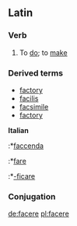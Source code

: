 ==Latin==
=== Verb ===
#To [[do]]; to [[make]]

===Derived terms===
*[[factory]]
*[[facilis]]
*[[facsimile]]
*[[factory]]
'''Italian'''
:*[[faccenda]]
:*[[fare]]
:*[[-ficare]]

===Conjugation===
{{laconj3io}}
{{la-conj-3rd-IO|fac|f&#275;c|fact}}


[[de:facere]]
[[pl:facere]]